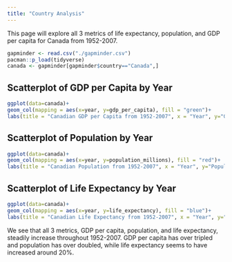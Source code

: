 ```yaml
---
title: "Country Analysis"
---
```


This page will explore all 3 metrics of life expectancy, population, and GDP per capita for Canada from 1952-2007.

```r
gapminder <- read.csv("./gapminder.csv")
pacman::p_load(tidyverse)
canada <- gapminder[gapminder$country=="Canada",]
```

## Scatterplot of GDP per Capita by Year
```r
ggplot(data=canada)+
geom_col(mapping = aes(x=year, y=gdp_per_capita), fill = "green")+
labs(title = "Canadian GDP per Capita from 1952-2007", x = "Year", y="GDP per Capita")
```

## Scatterplot of Population by Year
```r
ggplot(data=canada)+
geom_col(mapping = aes(x=year, y=population_millions), fill = "red")+
labs(title = "Canadian Population from 1952-2007", x = "Year", y="Population (millions)")
```

## Scatterplot of Life Expectancy by Year
```r
ggplot(data=canada)+
geom_col(mapping = aes(x=year, y=life_expectancy), fill = "blue")+
labs(title = "Canadian Life Expectancy from 1952-2007", x = "Year", y="Life Expectancy (years)")
```

We see that all 3 metrics, GDP per capita, population, and life expectancy, steadily increase throughout 1952-2007. GDP per capita has over tripled and population has over doubled, while life expectancy seems to have increased around 20%.